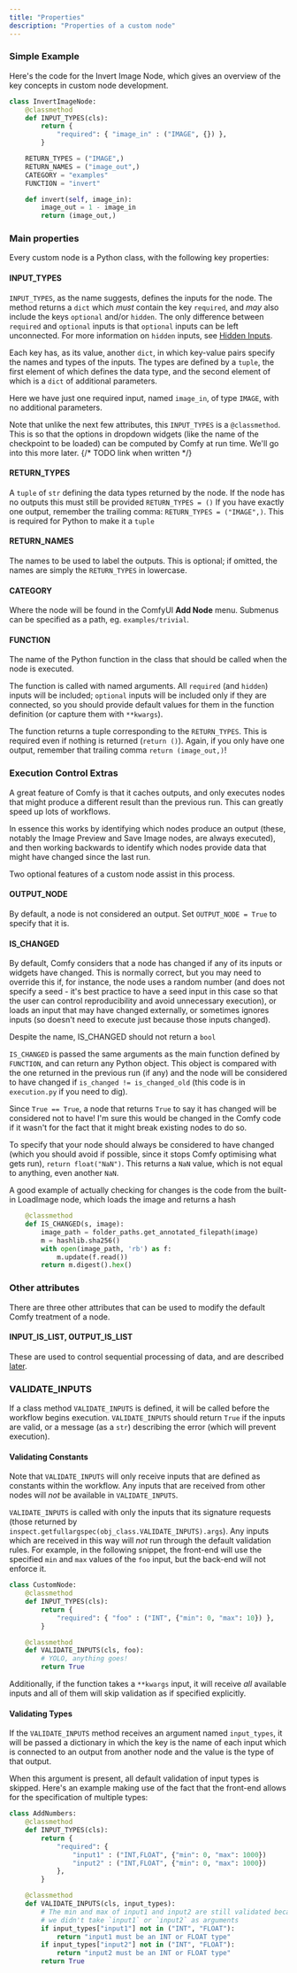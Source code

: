 ```yaml
---
title: "Properties"
description: "Properties of a custom node"
---
```


### Simple Example

Here's the code for the Invert Image Node, which gives an overview of the key concepts in custom node development.

```python
class InvertImageNode:
    @classmethod
    def INPUT_TYPES(cls):
        return {
            "required": { "image_in" : ("IMAGE", {}) },
        }

    RETURN_TYPES = ("IMAGE",)
    RETURN_NAMES = ("image_out",)
    CATEGORY = "examples"
    FUNCTION = "invert"

    def invert(self, image_in):
        image_out = 1 - image_in
        return (image_out,)
```

### Main properties

Every custom node is a Python class, with the following key properties:

#### INPUT_TYPES

`INPUT_TYPES`, as the name suggests, defines the inputs for the node. The method returns a `dict`
which _must_ contain the key `required`, and _may_ also include the keys `optional` and/or `hidden`. The only difference
between `required` and `optional` inputs is that `optional` inputs can be left unconnected. 
For more information on `hidden` inputs, see [Hidden Inputs](./more_on_inputs#hidden-inputs).

Each key has, as its value, another `dict`, in which key-value pairs specify the names and types of the inputs.
The types are defined by a `tuple`, the first element of which defines the data type, 
and the second element of which is a `dict` of additional parameters. 

Here we have just one required input, named `image_in`, of type `IMAGE`, with no additional parameters.

Note that unlike the next few attributes, this `INPUT_TYPES` is a `@classmethod`. This is so
that the options in dropdown widgets (like the name of the checkpoint to be loaded) can be
computed by Comfy at run time. We'll go into this more later. {/* TODO link when written */}

#### RETURN_TYPES

A `tuple` of `str` defining the data types returned by the node. 
If the node has no outputs this must still be provided `RETURN_TYPES = ()`
<Warning>If you have exactly one output, remember the trailing comma: `RETURN_TYPES = ("IMAGE",)`. 
This is required for Python to make it a `tuple`</Warning> 

#### RETURN_NAMES

The names to be used to label the outputs. This is optional; if omitted, the names are simply the `RETURN_TYPES` in lowercase.

#### CATEGORY

Where the node will be found in the ComfyUI **Add Node** menu. Submenus can be specified as a path, eg. `examples/trivial`.

#### FUNCTION

The name of the Python function in the class that should be called when the node is executed.

The function is called with named arguments. All `required` (and `hidden`) inputs will be included; 
`optional` inputs will be included only if they are connected, so you should provide default values for them in the function
definition (or capture them with `**kwargs`).

The function returns a tuple corresponding to the `RETURN_TYPES`. This is required even if nothing is returned (`return ()`). 
Again, if you only have one output, remember that trailing comma `return (image_out,)`!

### Execution Control Extras

A great feature of Comfy is that it caches outputs, 
and only executes nodes that might produce a different result than the previous run.
This can greatly speed up lots of workflows.

In essence this works by identifying which nodes produce an output (these, notably the Image Preview and Save Image nodes, are always executed), and then working
backwards to identify which nodes provide data that might have changed since the last run.

Two optional features of a custom node assist in this process.

#### OUTPUT_NODE

By default, a node is not considered an output. Set `OUTPUT_NODE = True` to specify that it is. 

#### IS_CHANGED

By default, Comfy considers that a node has changed if any of its inputs or widgets have changed. 
This is normally correct, but you may need to override this if, for instance, the node uses a random 
number (and does not specify a seed - it's best practice to have a seed input in this case so that 
the user can control reproducibility and avoid unnecessary execution), or loads an input that may have
changed externally, or sometimes ignores inputs (so doesn't need to execute just because those inputs changed).

<Warning>Despite the name, IS_CHANGED should not return a `bool`</Warning> 

`IS_CHANGED` is passed the same arguments as the main function defined by `FUNCTION`, and can return any 
Python object. This object is compared with the one returned in the previous run (if any) and the node
will be considered to have changed if `is_changed != is_changed_old` (this code is in `execution.py` if you need to dig).

Since `True == True`, a node that returns `True` to say it has changed will be considered not to have! I'm sure this would
be changed in the Comfy code if it wasn't for the fact that it might break existing nodes to do so. 

To specify that your node should always be considered to have changed (which you should avoid if possible, since it 
stops Comfy optimising what gets run), `return float("NaN")`. This returns a `NaN` value, which is not equal
to anything, even another `NaN`.

A good example of actually checking for changes is the code from the built-in LoadImage node, which loads the image and returns a hash
```python
    @classmethod
    def IS_CHANGED(s, image):
        image_path = folder_paths.get_annotated_filepath(image)
        m = hashlib.sha256()
        with open(image_path, 'rb') as f:
            m.update(f.read())
        return m.digest().hex()
```

### Other attributes

There are three other attributes that can be used to modify the default Comfy treatment of a node.

#### INPUT_IS_LIST, OUTPUT_IS_LIST

These are used to control sequential processing of data, and are described [later](./lists).

### VALIDATE_INPUTS

If a class method `VALIDATE_INPUTS` is defined, it will be called before the workflow begins execution.
`VALIDATE_INPUTS` should return `True` if the inputs are valid, or a message (as a `str`) describing the error (which will prevent execution).

#### Validating Constants
<Warning>Note that `VALIDATE_INPUTS` will only receive inputs that are defined as constants within the workflow. Any inputs that are received from other nodes will *not* be available in `VALIDATE_INPUTS`.</Warning>

`VALIDATE_INPUTS` is called with only the inputs that its signature requests (those returned by `inspect.getfullargspec(obj_class.VALIDATE_INPUTS).args`). Any inputs which are received in this way will *not* run through the default validation rules. For example, in the following snippet, the front-end will use the specified `min` and `max` values of the `foo` input, but the back-end will not enforce it. 
    
```python
class CustomNode:
    @classmethod
    def INPUT_TYPES(cls):
        return {
            "required": { "foo" : ("INT", {"min": 0, "max": 10}) },
        }

    @classmethod
    def VALIDATE_INPUTS(cls, foo):
        # YOLO, anything goes!
        return True
```

Additionally, if the function takes a `**kwargs` input, it will receive *all* available inputs and all of them will skip validation as if specified explicitly.

#### Validating Types

If the `VALIDATE_INPUTS` method receives an argument named `input_types`, it will be passed a dictionary in which the key is the name of each input which is connected to an output from another node and the value is the type of that output.

When this argument is present, all default validation of input types is skipped. Here's an example making use of the fact that the front-end allows for the specification of multiple types:

```python
class AddNumbers:
    @classmethod
    def INPUT_TYPES(cls):
        return {
            "required": {
                "input1" : ("INT,FLOAT", {"min": 0, "max": 1000})
                "input2" : ("INT,FLOAT", {"min": 0, "max": 1000})
            },
        }

    @classmethod
    def VALIDATE_INPUTS(cls, input_types):
        # The min and max of input1 and input2 are still validated because
        # we didn't take `input1` or `input2` as arguments
        if input_types["input1"] not in ("INT", "FLOAT"):
            return "input1 must be an INT or FLOAT type"
        if input_types["input2"] not in ("INT", "FLOAT"):
            return "input2 must be an INT or FLOAT type"
        return True
```
